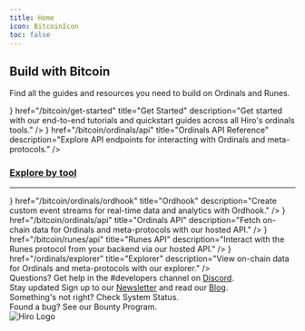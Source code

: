```yaml
---
title: Home
icon: BitcoinIcon
toc: false
---
```



<div className='flex flex-col space-y-10'>

<div className='flex space-x-6 items-end'>
  <ImageZoom
    alt="banner"
    src={heroImage}
    className="mt-0 mb-6 first-line:rounded-xl bg-background"
    priority
  />

  <div className='flex flex-col [&_h2]:mt-0 [&_h2]:mb-2 [&_p]:mb-6'>

  ## Build with Bitcoin

  Find all the guides and resources you need to build on Ordinals and Runes.

  </div>
</div>

<Cards>
  <Card
    className='group space-y-1'
    icon={<Play className='transition-colors duration-500 ease-in-out group-hover:text-primary' />}
    href="/bitcoin/get-started"
    title="Get Started"
    description="Get started with our end-to-end tutorials and quickstart guides across all Hiro's ordinals tools."
  />
  <Card
    className='group space-y-1'
    icon={<API className='transition-colors duration-500 ease-in-out group-hover:text-primary' />}
    href="/bitcoin/ordinals/api"
    title="Ordinals API Reference"
    description="Explore API endpoints for interacting with Ordinals and meta-protocols."
  />
</Cards>

<div className='flex flex-col space-y-3'>

<h3 id="explore-by-tool" className="scroll-m-20">
  <a href="#explore-by-tool" className="not-prose group text-muted-foreground uppercase">Explore by tool</a>
</h3>

---

<Cards>
  <SmallCard
    className='group space-y-3'
    icon={<Ordinals className='transition-colors duration-500 ease-in-out group-hover:text-primary' />}
    href="/bitcoin/ordinals/ordhook"
    title="Ordhook"
    description="Create custom event streams for real-time data and analytics with Ordhook."
  />
  <SmallCard
    className='group space-y-3'
    icon={<API className='transition-colors duration-500 ease-in-out group-hover:text-primary' />}
    href="/bitcoin/ordinals/api"
    title="Ordinals API"
    description="Fetch on-chain data for Ordinals and meta-protocols with our hosted API."
  />
  <SmallCard
    className='group space-y-3'
    icon={<API className='transition-colors duration-500 ease-in-out group-hover:text-primary' />}
    href="/bitcoin/runes/api"
    title="Runes API"
    description="Interact with the Runes protocol from your backend via our hosted API."
  />
  <SmallCard
    className='group space-y-3'
    icon={<Play className='transition-colors duration-500 ease-in-out group-hover:text-primary' />}
    href="/ordinals/explorer"
    title="Explorer"
    description="View on-chain data for Ordinals and meta-protocols with our explorer."
  />
</Cards>

</div>

</div>

<div className="relative mt-24 mb-8 bg-accent rounded-lg p-8 not-prose text-card-foreground transition-colors">
  <div className="flex flex-col space-y-3">
    <div className="flex items-center space-x-2 w-full *:font-aeonik">
      <QuestionIcon className="w-6 h-6" />
      Questions?
      <span className="font-inter text-muted-foreground">Get help in the <span className="font-bold text-muted-foreground underline">#developers</span> channel on </span><a href="https://discord.gg/hiro" className="underline text-muted-foreground">Discord</a>.
    </div>
    <div className="flex items-center space-x-3 w-full *:font-aeonik">
      <Newspaper className="w-6 h-6" />
      Stay updated
      <span className="font-inter text-muted-foreground">Sign up to our <a href="https://discord.gg/hiro" className="underline text-muted-foreground">Newsletter</a> and read our <a href="https://discord.gg/hiro" className="underline text-muted-foreground">Blog</a></span>.
    </div>
    <div className="flex items-center space-x-3 w-full *:font-aeonik">
      <Pulse className="w-6 h-6" />
      Something's not right?
      <span className="font-inter text-muted-foreground">Check System Status</span>.
    </div>
    <div className="flex items-center space-x-3 w-full *:font-aeonik">
      <BugIcon className="w-6 h-6" />
      Found a bug?
      <span className="font-inter text-muted-foreground">See our Bounty Program</span>.
    </div>
  </div>
  <img src="/footer.svg" alt="Hiro Logo" className="absolute bottom-0 right-0 hidden lg:block" />
</div>
